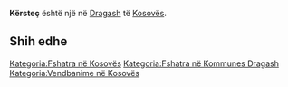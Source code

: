 {{Fshat në 
 | Emri                = Kërsteç
 | EmriAlt                = 
 | NAME_SHORT_FORM=      
 | NAME_GENERIC=      
 | NAME_SORT_NAME_RO=      KERSTEC
 | FULL_NAME_RO = Kërsteç
 | FULL_NAME_ND_RO=Kerstec
 | SORT_NAME_RG=KERSTEC
 | FULL_NAME_RG=Kërsteç
 | FULL_NAME_ND_RG=Kerstec
 | SRP_NAME_SHORT_FORM=      
 | SRP_NAME_GENERIC=      
 | SRP_NAME_SORT_NAME_RO=      
 | SRP_FULL_NAME_RO = 
 | SRP_FULL_NAME_ND_RO=
 | SRP_SORT_NAME_RG=
 | SRP_FULL_NAME_RG=
 | SRP_FULL_NAME_ND_RG=
 | Emri (Rasa dhanore) = 
 | Figura              = 
 | Shteti              = Kosovo
 | Komuna              = Dragash
 | Kodi postar         = 
 | Sipërfaqja          = 

 | Popullsia           = 

 | Regj. i popullsisë  = 
 | Dend. e popullsisë  = 
 | Faqja zyrtare       = 
 <!--- Koordinatat ----> 
 | Gjerësia            = 42.069722
 | Gjatësia            = 20.602222
 | Lartësia            = 
}}
'''Kërsteç''' është një [[]] në [[Dragash]] të [[Kosovës]].

<!-- == Gjeografia == -->
<!-- == Historia == -->
<!-- == Demografia == -->
== Shih edhe ==
{{Komuna Dragash}}
{{Kosovo-Administrata-Cung}}

[[Kategoria:Fshatra në Kosovës]]
[[Kategoria:Fshatra në Kommunes Dragash]]
[[Kategoria:Vendbanime në Kosovës]]